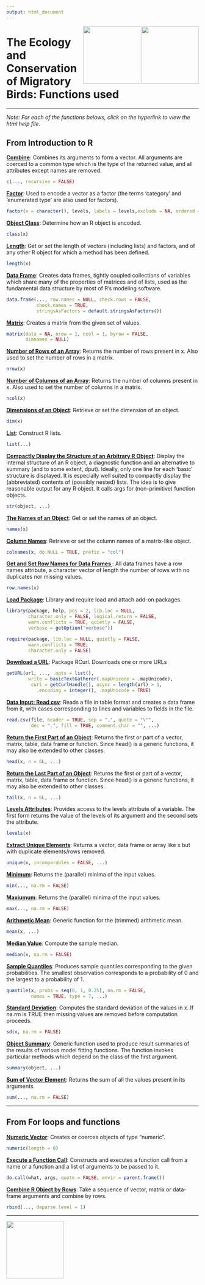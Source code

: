 ```yaml
---
output: html_document
---
```


<img align = "right" src="https://upload.wikimedia.org/wikipedia/en/thumb/e/e3/GMU_logo.svg/1280px-GMU_logo.svg.png" height="150px" width = "150px"/>
    
  <img align = "right" src="https://upload.wikimedia.org/wikipedia/en/6/6a/Smithsonian_Conservation_Biology_Institute_logo.png" height="150px" width = "150px"/>

# The Ecology and Conservation of Migratory Birds: Functions used
  
----

_Note: For each of the functions belows, click on the hyperlink to view the html help file._

## From Introduction to R

[**Combine**](https://stat.ethz.ch/R-manual/R-devel/library/base/html/c.html): Combines its arguments to form a vector. All arguments are coerced to a common type which is the type of the returned value, and all attributes except names are removed.

```r
c(..., recursive = FALSE)
```

[**Factor**](https://stat.ethz.ch/R-manual/R-devel/library/base/html/factor.html): Used to encode a vector as a factor (the terms 'category' and 'enumerated type' are also used for factors). 

```r
factor(x = character(), levels, labels = levels,exclude = NA, ordered = is.ordered(x), nmax = NA)
```

[**Object Class**](https://stat.ethz.ch/R-manual/R-devel/library/base/html/class.html): Determine how an R object is encoded.

```r
class(x)
```

[**Length**](https://stat.ethz.ch/R-manual/R-devel/library/base/html/length.html): Get or set the length of vectors (including lists) and factors, and of any other R object for which a method has been defined.

```r
length(x)
```

[**Data Frame**](https://stat.ethz.ch/R-manual/R-devel/library/base/html/length.html): Creates data frames, tightly coupled collections of variables which share many of the properties of matrices and of lists, used as the fundamental data structure by most of R's modeling software.

```r
data.frame(..., row.names = NULL, check.rows = FALSE,
           check.names = TRUE,
           stringsAsFactors = default.stringsAsFactors())
```

[**Matrix**](https://stat.ethz.ch/R-manual/R-devel/library/base/html/matrix.html): Creates a matrix from the given set of values.

```r
matrix(data = NA, nrow = 1, ncol = 1, byrow = FALSE,
       dimnames = NULL)
```

[**Number of Rows of an Array**](https://stat.ethz.ch/R-manual/R-devel/library/base/html/nrow.html): Returns the number of rows present in x. Also used to set the number of rows in a matrix.

```r
nrow(x)
```

[**Number of Columns of an Array**](https://stat.ethz.ch/R-manual/R-devel/library/base/html/ncol.html): Returns the number of columns present in x. Also used to set the number of columns in a matrix.

```r
ncol(x)
```

[**Dimensions of an Object**](https://stat.ethz.ch/R-manual/R-devel/library/base/html/dim.html): Retrieve or set the dimension of an object.

```r
dim(x)
```

[**List**](https://stat.ethz.ch/R-manual/R-devel/library/base/html/length.html): Construct R lists.

```r
list(...)
```

[**Compactly Display the Structure of an Arbitrary R Object**](https://stat.ethz.ch/R-manual/R-devel/library/base/html/str.html): Display the internal structure of an R object, a diagnostic function and an alternative to summary (and to some extent, dput). Ideally, only one line for each 'basic' structure is displayed. It is especially well suited to compactly display the (abbreviated) contents of (possibly nested) lists. The idea is to give reasonable output for any R object. It calls args for (non-primitive) function objects.

```r
str(object, ...)
```

[**The Names of an Object**](https://stat.ethz.ch/R-manual/R-devel/library/base/html/names.html): Get or set the names of an object.

```r
names(x)
```

[**Column Names**](https://stat.ethz.ch/R-manual/R-devel/library/base/html/colnames.html): Retrieve or set the column names of a matrix-like object. 

```r
colnames(x, do.NULL = TRUE, prefix = "col")
```

[**Get and Set Row Names for Data Frames
**](https://stat.ethz.ch/R-manual/R-devel/library/base/html/row.names.html): All data frames have a row names attribute, a character vector of length the number of rows with no duplicates nor missing values.

```r
row.names(x)
```

[**Load Package**](https://stat.ethz.ch/R-manual/R-devel/library/base/html/library.html): Library and require load and attach add-on packages.

```r
library(package, help, pos = 2, lib.loc = NULL,
        character.only = FALSE, logical.return = FALSE,
        warn.conflicts = TRUE, quietly = FALSE,
        verbose = getOption("verbose"))

require(package, lib.loc = NULL, quietly = FALSE,
        warn.conflicts = TRUE,
        character.only = FALSE)
```

[**Download a URL**](https://help.scilab.org/docs/5.5.0/en_US/getURL.html): Package RCurl. Downloads one or more URLs 

```r
getURL(url, ..., .opts = list(),
        write = basicTextGatherer(.mapUnicode = .mapUnicode),
         curl = getCurlHandle(), async = length(url) > 1,
           .encoding = integer(), .mapUnicode = TRUE)
```

[**Data Input: Read csv**](https://stat.ethz.ch/R-manual/R-devel/library/base/html/length.html): Reads a file in table format and creates a data frame from it, with cases corresponding to lines and variables to fields in the file.

```r
read.csv(file, header = TRUE, sep = ",", quote = "\"",
         dec = ".", fill = TRUE, comment.char = "", ...)
```

[**Return the First Part of an Object**](https://stat.ethz.ch/R-manual/R-devel/library/base/html/head.html): Returns the first or part of a vector, matrix, table, data frame or function. Since head() is a generic functions, it may also be extended to other classes.

```r
head(x, n = 6L, ...)
```

[**Return the Last Part of an Object**](https://stat.ethz.ch/R-manual/R-devel/library/base/html/tail.html): Returns the first or part of a vector, matrix, table, data frame or function. Since head() is a generic functions, it may also be extended to other classes.

```r
tail(x, n = 6L, ...)
```

[**Levels Attributes**](https://stat.ethz.ch/R-manual/R-devel/library/base/html/levels.html): Provides access to the levels attribute of a variable. The first form returns the value of the levels of its argument and the second sets the attribute.

```r
levels(x)
```

[**Extract Unique Elements**](https://stat.ethz.ch/R-manual/R-devel/library/base/html/unique.html): Returns a vector, data frame or array like x but with duplicate elements/rows removed.

```r
unique(x, incomparables = FALSE, ...)
```

[**Minimum**](https://stat.ethz.ch/R-manual/R-devel/library/base/html/min.html): Returns the (parallel) minima of the input values.

```r
min(..., na.rm = FALSE)
```

[**Maxiumum**](https://stat.ethz.ch/R-manual/R-devel/library/base/html/max.html): Returns the (parallel) minima of the input values.

```r
max(..., na.rm = FALSE)
```

[**Arithmetic Mean**](https://stat.ethz.ch/R-manual/R-devel/library/base/html/mean.html): Generic function for the (trimmed) arithmetic mean.

```r
mean(x, ...)
```

[**Median Value**](https://stat.ethz.ch/R-manual/R-devel/library/base/html/median.html): Compute the sample median.

```r
median(x, na.rm = FALSE)
```

[**Sample Quantiles**](https://stat.ethz.ch/R-manual/R-devel/library/base/html/quantile.html): Produces sample quantiles corresponding to the given probabilities. The smallest observation corresponds to a probability of 0 and the largest to a probability of 1.

```r
quantile(x, probs = seq(0, 1, 0.25), na.rm = FALSE,
         names = TRUE, type = 7, ...)
```

[**Standard Deviation**](https://stat.ethz.ch/R-manual/R-devel/library/base/html/sd.html): Computes the standard deviation of the values in x. If na.rm is TRUE then missing values are removed before computation proceeds.

```r
sd(x, na.rm = FALSE)
```

[**Object Summary**](https://stat.ethz.ch/R-manual/R-devel/library/base/html/summary.html): Generic function used to produce result summaries of the results of various model fitting functions. The function invokes particular methods which depend on the class of the first argument.

```r
summary(object, ...)
```

[**Sum of Vector Element**](https://stat.ethz.ch/R-manual/R-devel/library/base/html/sum.html): Returns the sum of all the values present in its arguments.

```r
sum(..., na.rm = FALSE)
```

----

## From For loops and functions

[**Numeric Vector**](https://stat.ethz.ch/R-manual/R-devel/library/base/html/numeric.html): Creates or coerces objects of type "numeric".

```r
numeric(length = 0)
```

[**Execute a Function Call**](https://stat.ethz.ch/R-manual/R-devel/library/base/html/do.call.html): Constructs and executes a function call from a name or a function and a list of arguments to be passed to it.

```r
do.call(what, args, quote = FALSE, envir = parent.frame())
```


[**Combine R Object by Rows**](https://stat.ethz.ch/R-manual/R-devel/library/base/html/cbind.html): Take a sequence of vector, matrix or data-frame arguments and combine by rows. 

```r
rbind(..., deparse.level = 1)
```

----

<img align = "center" src="https://upload.wikimedia.org/wikipedia/commons/thumb/e/e0/Git-logo.svg/512px-Git-logo.svg.png" height="150px" width = "150px"/>
